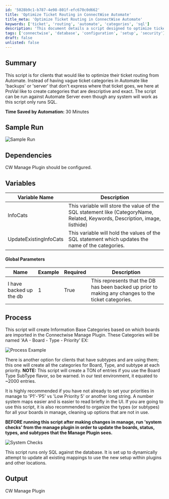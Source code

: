 ```yaml
---
id: '5028b9c1-b787-4e98-801f-efc670c0d662'
title: 'Optimize Ticket Routing in ConnectWise Automate'
title_meta: 'Optimize Ticket Routing in ConnectWise Automate'
keywords: ['ticket', 'routing', 'automate', 'categories', 'sql']
description: 'This document details a script designed to optimize ticket routing in ConnectWise Automate by creating descriptive and exact categories based on imported boards. It outlines the process, dependencies, and global parameters necessary for effective use, as well as providing insights into the expected output and time savings achieved through automation.'
tags: ['connectwise', 'database', 'configuration', 'setup', 'security']
draft: false
unlisted: false
---
```

## Summary

This script is for clients that would like to optimize their ticket routing from Automate. Instead of having vague ticket categories in Automate like 'backups' or 'server' that don't express where that ticket goes, we here at ProVal like to create categories that are descriptive and exact. The script can be run against Automate Server even though any system will work as this script only runs SQL.

**Time Saved by Automation:** 30 Minutes

## Sample Run

![Sample Run](../../../static/img/Build-and-Map-Information-Base-Categories-from-CWM(board-Type)/image_1.png)

## Dependencies

CW Manage Plugin should be configured.

## Variables

| **Variable Name**        | **Description**                                                                                       |
|--------------------------|-------------------------------------------------------------------------------------------------------|
| InfoCats                 | This variable will store the value of the SQL statement like (CategoryName, Related, Keywords, Description, image, listhide) |
| UpdateExistingInfoCats   | This variable will hold the values of the SQL statement which updates the name of the categories.    |

#### Global Parameters

| Name                       | Example | Required | Description                                                                                             |
|----------------------------|---------|----------|---------------------------------------------------------------------------------------------------------|
| I have backed up the db    | 1       | True     | This represents that the DB has been backed up prior to making any changes to the ticket categories.   |

## Process

This script will create Information Base Categories based on which boards are imported in the Connectwise Manage Plugin. These Categories will be named 'AA - Board - Type - Priority' EX:

![Process Example](../../../static/img/Build-and-Map-Information-Base-Categories-from-CWM(board-Type)/image_2.png)

There is another option for clients that have subtypes and are using them; this one will create all the categories for Board, Type, and subtype at each priority. **NOTE:** This script will create a TON of entries if you use the Board Type SubType flavor, so be warned. In our test environment, it equated to ~2000 entries.

It is highly recommended if you have not already to set your priorities in manage to 'P1'-'P5' vs 'Low Priority 5' or another long string. A number system maps easier and is easier to read briefly in the UI. If you are going to use this script, it is also recommended to organize the types (or subtypes) for all your boards in manage, cleaning up options that are not in use.

**BEFORE running this script after making changes in manage, run 'system checks' from the manage plugin in order to update the boards, status, types, and subtypes that the Manage Plugin sees.**

![System Checks](../../../static/img/Build-and-Map-Information-Base-Categories-from-CWM(board-Type)/image_3.png)

This script runs only SQL against the database. It is set up to dynamically attempt to update all existing mappings to use the new setup within plugins and other locations.

## Output

CW Manage Plugin











